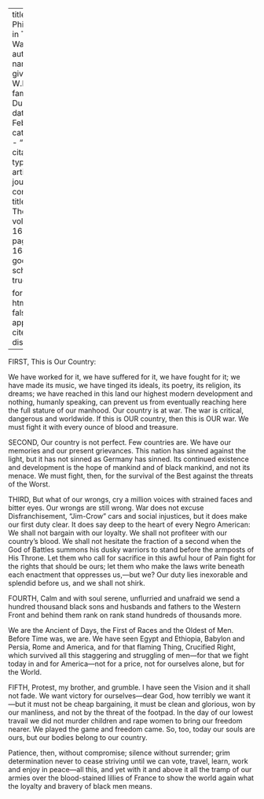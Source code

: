 
---
title: 'A Philosophy in Time of War'
author:
  - name:
      given: W.E.B.
      family: Du Bois
date: Feb. 1918
categories: 
  - ""
citation: 
  type: article-journal
  container-title: The Crisis
  volume: 16
  issue: 4
  page: 164-165
google-scholar: true

format:
  html:
    toc: false
    appendix-cite-as: display
---




FIRST, This is Our Country:

We have worked for it, we have suffered for it, we have fought for it; we have made its music, we have tinged its ideals, its poetry, its religion, its dreams; we have reached in this land our highest modern development and nothing, humanly speaking, can prevent us from eventually reaching here the full stature of our manhood. Our country is at war. The war is critical, dangerous and worldwide. If this is OUR country, then this is OUR war. We must fight it with every ounce of blood and treasure.

SECOND, Our country is not perfect. Few countries are. We have our memories and our present grievances. This nation has sinned against the light, but it has not sinned as Germany has sinned. Its continued existence and development is the hope of mankind and of black mankind, and not its menace. We must fight, then, for the survival of the Best against the threats of the Worst.

THIRD, But what of our wrongs, cry a million voices with strained faces and bitter eyes. Our wrongs are still wrong. War does not excuse Disfranchisement, "Jim-Crow" cars and social injustices, but it does make our first duty clear. It does say deep to the heart of every Negro American: We shall not bargain with our loyalty. We shall not profiteer with our country's blood. We shall not hesitate the fraction of a second when the God of Battles summons his dusky warriors to stand before the armposts of His Throne. Let them who call for sacrifice in this awful hour of Pain fight for the rights that should be ours; let them who make the laws write beneath each enactment that oppresses us,---but we? Our duty lies inexorable and splendid before us, and we shall not shirk.

FOURTH, Calm and with soul serene, unflurried and unafraid we send a hundred thousand black sons and husbands and fathers to the Western Front and behind them rank on rank stand hundreds of thousands more.

We are the Ancient of Days, the First of Races and the Oldest of Men. Before Time was, we are. We have seen Egypt and Ethiopia, Babylon and Persia, Rome and America, and for that flaming Thing, Crucified Right, which survived all this staggering and struggling of men---for that we fight today in and for America---not for a price, not for ourselves alone, but for the World.

FIFTH, Protest, my brother, and grumble. I have seen the Vision and it shall not fade. We want victory for ourselves---dear God, how terribly we want it---but it must not be cheap bargaining, it must be clean and glorious, won by our manliness, and not by the threat of the footpad. In the day of our lowest travail we did not murder children and rape women to bring our freedom nearer. We played the game and freedom came. So, too, today our souls are ours, but our bodies belong to our country.

Patience, then, without compromise; silence without surrender; grim determination never to cease striving until we can vote, travel, learn, work and enjoy in peace---all this, and yet with it and above it all the tramp of our armies over the blood-stained lillies of France to show the world again what the loyalty and bravery of black men means.

